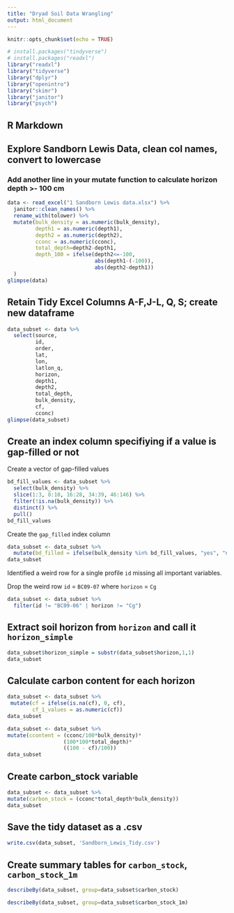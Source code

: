 ```yaml
---
title: "Dryad Soil Data Wrangling"
output: html_document
---
```


```r
knitr::opts_chunk$set(echo = TRUE)
```

```r
# install.packages("tindyverse")
# install.packages("readxl")
library("readxl")
library("tidyverse")
library("dplyr")
library("openintro")
library("skimr")
library("janitor")
library("psych")
```


## R Markdown
## Explore Sandborn Lewis Data, clean col names, convert to lowercase

### Add another line in your mutate function to calculate horizon depth >- 100 cm

```r
data <- read_excel("1 Sandborn Lewis data.xlsx") %>%  
  janitor::clean_names() %>% 
  rename_with(tolower) %>%
  mutate(bulk_density = as.numeric(bulk_density),
         depth1 = as.numeric(depth1),
         depth2 = as.numeric(depth2),
         cconc = as.numeric(cconc),
         total_depth=depth2-depth1,
         depth_100 = ifelse(depth2<=-100,
                            abs(depth1-(-100)),
                            abs(depth2-depth1))
  )
glimpse(data)
```

## Retain Tidy Excel Columns A-F,J-L, Q, S; create new dataframe

```r
data_subset <- data %>% 
  select(source, 
         id, 
         order, 
         lat, 
         lon, 
         latlon_q, 
         horizon, 
         depth1, 
         depth2, 
         total_depth, 
         bulk_density, 
         cf, 
         cconc)
glimpse(data_subset)
``` 

## Create an index column specifiying if a value is gap-filled or not

Create a vector of gap-filled values

```r
bd_fill_values <- data_subset %>%
  select(bulk_density) %>%
  slice(1:3, 8:10, 16:28, 34:39, 46:146) %>%
  filter(!is.na(bulk_density)) %>% 
  distinct() %>% 
  pull() 
bd_fill_values
```

Create the `gap_filled` index column

```r
data_subset <- data_subset %>% 
  mutate(bd_filled = ifelse(bulk_density %in% bd_fill_values, "yes", "no")) 
data_subset
```

Identified a weird row for a single profile `id` missing all important variables. 

Drop the weird row `id` = `BC09-07` where `horizon` = `Cg`

```r
data_subset <- data_subset %>% 
  filter(id != "BC09-06" | horizon != "Cg")
```

## Extract soil horizon from `horizon` and call it `horizon_simple`
```r
data_subset$horizon_simple = substr(data_subset$horizon,1,1)
data_subset
```
## Calculate carbon content for each horizon

```r
data_subset <- data_subset %>%
 mutate(cf = ifelse(is.na(cf), 0, cf),
        cf_1_values = as.numeric(cf))
data_subset
```

```r
data_subset <- data_subset %>%
mutate(ccontent = (cconc/100*bulk_density)*
                  (100*100*total_depth)*
                  ((100 - cf)/100))
data_subset
```

## Create carbon_stock variable
```r
data_subset <- data_subset %>%
mutate(carbon_stock = (cconc*total_depth*bulk_density))
data_subset
```



## Save the tidy dataset as a .csv

```r
write.csv(data_subset, 'Sandborn_Lewis_Tidy.csv')
```

## Create summary tables for `carbon_stock`, `carbon_stock_1m`

```r
describeBy(data_subset, group=data_subset$carbon_stock)
```

```r
describeBy(data_subset, group=data_subset$carbon_stock_1m)
```







 

